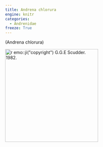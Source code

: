```yaml
---
title: Andrena chlorura
engine: knitr
categories:
  - Andrenidae
freeze: True
---
```

(Andrena chlorura)

[![`r emo::ji("copyright")` G.G.E Scudder. 1982.](https://www.zoology.ubc.ca/entomology/main/Hymenoptera/Andrenidae/Andrena%20cleodora%20female%20(3lateral).jpg){height=300}](https://www.zoology.ubc.ca/entomology/main/Hymenoptera/Andrenidae/Andrena%20chlorura%20(3lateral).jpg)
